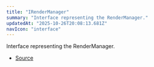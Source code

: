 ```yaml
---
title: "IRenderManager"
summary: "Interface representing the RenderManager."
updatedAt: "2025-10-26T20:08:13.681Z"
navIcon: "interface"
---
```



Interface representing the RenderManager.

<Table data={{ headers: [{"content":"Property","key":"property","sortable":true},{"content":"Type","key":"type","sortable":true},{"content":"Value","key":"value","sortable":true},{"content":"Description","key":"description"}], rows: [["debug","[boolean](https://developer.mozilla.org/en-US/docs/Web/JavaScript/Reference/Global_Objects/Boolean)","\\-","Whether debugging is enabled."],["lazyCanvas","[LazyCanvas](/LazyCanvas/Classes/General/LazyCanvas)","\\-","The LazyCanvas instance used for rendering."]] }} />


- [Source](https://github.com/NMMTY/LazyCanvas/blob/ba3e53b2fefc78794f94d50b21443818f2774649/packages/lazycanvas/src/structures/managers/RenderManager.ts#L12)
